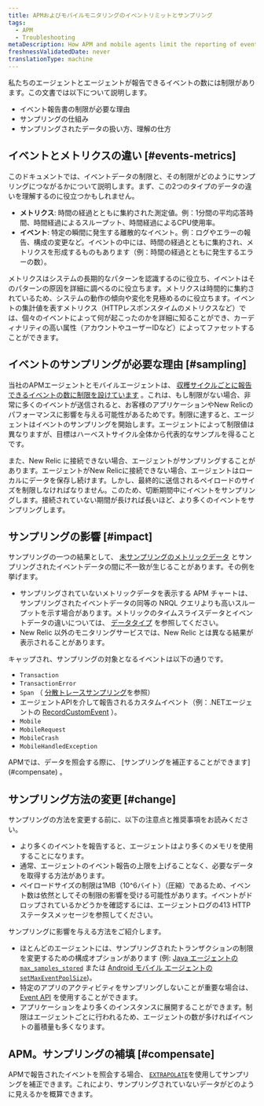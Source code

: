 ```yaml
---
title: APMおよびモバイルモニタリングのイベントリミットとサンプリング
tags:
  - APM
  - Troubleshooting
metaDescription: How APM and mobile agents limit the reporting of events and perform sampling when those limits are exceeded.
freshnessValidatedDate: never
translationType: machine
---
```


私たちの<InlinePopover type="apm"/>エージェントと<InlinePopover type="mobile"/>エージェントが報告できるイベントの数には制限があります。この文書では以下について説明します。

* イベント報告書の制限が必要な理由
* サンプリングの仕組み
* サンプリングされたデータの扱い方、理解の仕方

## イベントとメトリクスの違い [#events-metrics]

このドキュメントでは、イベントデータの制限と、その制限がどのようにサンプリングにつながるかについて説明します。まず、この2つのタイプのデータの違いを理解するのに役立つかもしれません。

* **メトリクス**: 時間の経過とともに集約された測定値。例：1分間の平均応答時間、時間経過によるスループット、時間経過によるCPU使用率。
* **イベント**: 特定の瞬間に発生する離散的なイベント。例：ログやエラーの報告、構成の変更など。イベントの中には、時間の経過とともに集約され、メトリクスを形成するものもあります（例：時間の経過とともに発生するエラーの数）。

メトリクスはシステムの長期的なパターンを認識するのに役立ち、イベントはそのパターンの原因を詳細に調べるのに役立ちます。メトリクスは時間的に集約されているため、システムの動作の傾向や変化を見極めるのに役立ちます。イベントの集計値を表すメトリクス（HTTPレスポンスタイムのメトリクスなど）では、個々のイベントによって何が起こったのかを詳細に知ることができ、カーディナリティの高い属性（アカウントやユーザーIDなど）によってファセットすることができます。

## イベントのサンプリングが必要な理由 [#sampling]

当社のAPMエージェントとモバイルエージェントは、 [収穫サイクルごとに報告できるイベントの数に制限を設けています](/docs/using-new-relic/welcome-new-relic/getting-started/glossary#harvest-cycle) 。これは、もし制限がない場合、非常に多くのイベントが送信されると、お客様のアプリケーションやNew Relicのパフォーマンスに影響を与える可能性があるためです。制限に達すると、エージェントはイベントのサンプリングを開始します。エージェントによって制限値は異なりますが、目標はハーベストサイクル全体から代表的なサンプルを得ることです。

また、New Relic に接続できない場合、エージェントがサンプリングすることがあります。エージェントがNew Relicに接続できない場合、エージェントはローカルにデータを保存し続けます。しかし、最終的に送信されるペイロードのサイズを制限しなければなりません。このため、切断期間中にイベントをサンプリングします。接続されていない期間が長ければ長いほど、より多くのイベントをサンプリングします。

## サンプリングの影響 [#impact]

サンプリングの一つの結果として、 [未サンプリングのメトリックデータ](/docs/using-new-relic/metrics/analyze-your-metrics/data-collection-metric-timeslice-event-data#overview) とサンプリングされたイベントデータの間に不一致が生じることがあります。その例を挙げます。

* サンプリングされていないメトリックデータを表示する APM チャートは、サンプリングされたイベントデータの同等の NRQL クエリよりも高いスループットを示す場合があります。メトリックのタイムスライスデータとイベントデータの違いについては、 [データタイプ](/docs/using-new-relic/metrics/analyze-your-metrics/data-collection-metric-timeslice-event-data) を参照してください。
* New Relic 以外のモニタリングサービスでは、New Relic とは異なる結果が表示されることがあります。

キャップされ、サンプリングの対象となるイベントは以下の通りです。

* `Transaction`
* `TransactionError`
* `Span` （ [分散トレースサンプリング](/docs/apm/distributed-tracing/getting-started/how-new-relic-distributed-tracing-works#sampling)を参照）
* エージェントAPIを介して報告されるカスタムイベント（例：.NETエージェントの [RecordCustomEvent](/docs/agents/net-agent/net-agent-api/record-custom-event) ）。
* `Mobile`
* `MobileRequest`
* `MobileCrash`
* `MobileHandledException`

<Callout variant="important">
  APMでは、データを照会する際に、 [サンプリングを補正することができます](#compensate) 。
</Callout>

## サンプリング方法の変更 [#change]

サンプリングの方法を変更する前に、以下の注意点と推奨事項をお読みください。

* より多くのイベントを報告すると、エージェントはより多くのメモリを使用することになります。
* 通常、エージェントのイベント報告の上限を上げることなく、必要なデータを取得する方法があります。
* ペイロードサイズの制限は1MB（10^6バイト）（圧縮）であるため、イベント数は依然としてその制限の影響を受ける可能性があります。イベントがドロップされているかどうかを確認するには、エージェントログの413 HTTPステータスメッセージを参照してください。

サンプリングに影響を与える方法をご紹介します。

* ほとんどのエージェントには、サンプリングされたトランザクションの制限を変更するための構成オプションがあります (例: [Java エージェントの `max_samples_stored`](/docs/agents/java-agent/configuration/java-agent-configuration-config-file#ae-max_samples_stored) または [Android モバイル エージェントの `setMaxEventPoolSize`](/docs/mobile-monitoring/new-relic-mobile/mobile-sdk/set-max-event-pool-size/))。
* 特定のアプリのアクティビティをサンプリングしないことが重要な場合は、 [Event API](/docs/insights/insights-data-sources/custom-data/send-custom-events-event-api) を使用することができます。
* アプリケーションをより多くのインスタンスに展開することができます。制限はエージェントごとに行われるため、エージェントの数が多ければイベントの蓄積量も多くなります。

## APM。サンプリングの補填 [#compensate]

APMで報告されたイベントを照会する場合、 [`EXTRAPOLATE`](/docs/insights/nrql-new-relic-query-language/nrql-reference/nrql-syntax-components-functions#extrapolate)を使用してサンプリングを補正できます。これにより、サンプリングされていないデータがどのように見えるかを概算できます。